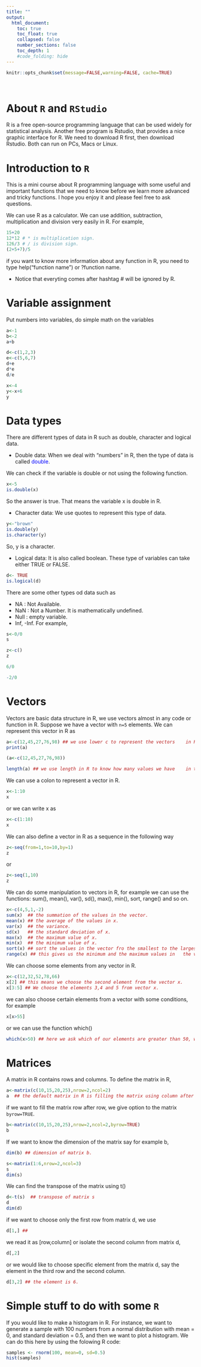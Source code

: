 ```yaml
---
title: ""
output:
  html_document:
    toc: true
    toc_float: true
    collapsed: false
    number_sections: false
    toc_depth: 1
    #code_folding: hide
---
```


```r
knitr::opts_chunk$set(message=FALSE,warning=FALSE, cache=TRUE)
```
<p>&nbsp;</p>

# About <tt>`R`</tt> and <tt>`RStudio`</tt>
R is a free open-source programming language that can be used widely for statistical analysis. Another free program is Rstudio, that provides a nice graphic interface for R. We need to download R first, then download Rstudio. Both can run on PCs, Macs or Linux.

# Introduction to <tt>`R`</tt>
This is a mini course about R programming language with some useful and important functions that we need to know before we learn more advanced and tricky functions. I hope you enjoy it and please feel free to ask questions. 

We can use R as a calculator. We can use addition, subtraction, multiplication and division very easily in R. For example,

```r
15+20
12*12 # * is multiplication sign.
126/3 # / is division sign.
(2+5+7)/5
```
if you want to know more information about any function in R, you need to type help("function name") or ?function name.

- Notice that everyting comes after hashtag \# will be ignored by R.

<!-- # Laplace approximation -->
<!-- If we have one-dimensional numerical integration, to find out that integration. We could possibly use a Laplace approximation. -->


<!-- # Example from my thesis. -->

# Variable assignment

Put numbers into variables, do simple math on the variables

```r
a<-1
b<-2
a+b

d<-c(1,2,3)
e<-c(5,6,7)
d+e
d*e
d/e

x<-4
y<-x+6
y

```

# Data types
There are different types of data in R such as double, character and logical data.

- Double data: When we deal with "numbers" in R, then the type of data is called <span style="color:blue;">double</span>.

We can check if the variable is double or not using the following function.
```r
x<-5
is.double(x)

```
So the answer is true. That means the variable x is double in R.


- Character data: We use quotes to represent this type of data.
```r
y<-"brown"
is.double(y)
is.character(y)
```
So, y is a character.

- Logical data: It is also called boolean. These type of variables can take either TRUE or FALSE.
```r
d<- TRUE
is.logical(d)
```
There are some other types od data such as

- NA : Not Available.
- NaN : Not a Number. It is mathematically undefined.
- Null : empty variable.
- Inf, -Inf. For example,
```r
s<-0/0
s

z<-c()
z

6/0

-2/0
```

# Vectors
Vectors are basic data structure in R, we use vectors almost in any code or function in R. Suppose we have a vector with <tt>`n=5`</tt> elements. We can represent this vector in R as
```r
a<-c(12,45,27,76,98) ## we use lower c to represent the vectors    in R.
print(a)

(a<-c(12,45,27,76,98))

length(a) ## we use length in R to know how many values we have    in the vector a for example. so here, the length of the vector a is 5.

```
We can use a colon to represent a vector in R.
```r
x<-1:10
x
```
or we can write x as
```r
x<-c(1:10)
x
```
We can also define a vector in R as a sequence in the following way
```r
z<-seq(from=1,to=10,by=1)
z
```
or
```r
z<-seq(1,10)
z
```
We can do some manipulation to vectors in R, for example we can use the functions: sum(), mean(), var(), sd(), max(), min(), sort, range() and so on.
```r
x<-c(4,5,1,-2)
sum(x)  ## the summation of the values in the vector.
mean(x) ## the average of the values in x.
var(x)  ## the variance.
sd(x)   ## the standard deviation of x.
max(x)  ## the maximum value of x.
min(x)  ## the minimum value of x.
sort(x) ## sort the values in the vector fro the smallest to the largest.
range(x) ## this gives us the minimum and the maximum values in   the vector x.

```
We can choose some elements from any vector in R.
```r
x<-c(12,32,52,78,66)
x[2] ## this means we choose the second element from the vector x.
x[3:5] ## We choose the elements 3,4 and 5 from vector x.

```
we can also choose certain elements from a vector with some conditions, for example
```r
x[x>55]
```
or we can use the function which()
```r
which(x>50) ## here we ask which of our elements are greater than 50, we have the 3rd, 4th and the 5th elements from vector x.
```


# Matrices
A matrix in R contains rows and columns. To define the matrix in R,
```r
a<-matrix(c(10,15,20,25),nrow=2,ncol=2)
a  ## the default matrix in R is filling the matrix using column after column. The dimension of the matrix a is 2X2.
```
if we want to fill the matrix row after row, we give option to the matrix <tt>`byrow=TRUE`</tt>.
```r
b<-matrix(c(10,15,20,25),nrow=2,ncol=2,byrow=TRUE)
b 
```
If we want to know the dimension of the matrix say for example b,
```r
dim(b) ## dimension of matrix b.

s<-matrix(1:6,nrow=2,ncol=3)
s
dim(s)
```
We can find the transpose of the matrix using t()
```r
d<-t(s)  ## transpose of matrix s
d
dim(d)
```
if we want to choose only the first row from matrix d, we use
```r
d[1,] ## 
```
we read it as [row,column] or isolate the second column from matrix d,
```r
d[,2]
```
or we would like to choose specific element from the matrix d, say the element in the third row and the second column.
```r
d[3,2] ## the element is 6.
```


# Simple stuff to do with some <tt>`R`</tt>

If you would like to make a histogram in R. For instance, we want to generate a sample with 100 numbers from a normal distribution with mean = 0, and standard deviation = 0.5, and then we want to plot a histogram. We can do this here by using the folowing R code:

```r
samples <- rnorm(100, mean=0, sd=0.5)
hist(samples)
```


<!-- # What can you do right now by yourself? -->

<!-- It's hard to learn programming when you don't have specific problems that you are trying to solve. Everything just seems abstract. -->

<!-- I wrote an [introductory programming book that introduces R](https://crumplab.github.io/programmingforpsych/), and gives some [concrete problems for you to solve](https://crumplab.github.io/programmingforpsych/programming-challenges-i-learning-the-fundamentals.html).  -->


<!-- # Laplace approximation -->
<!-- ```{r,comment=NA} -->
<!-- ### It is true and I checked it for Bernoulli likelihood and -->
<!-- ### normal prior distribution with variance=1. Albumin has 0 and 1. -->

<!-- Laplacealbumin<-function(y,E0,tol=1E-5,n=20) -->
<!-- {#MF 04/10/18 -->
<!--   z0<-E0 -->
<!--   d<-1 -->
<!--   for (i in 1:n) -->
<!--   {if (abs(d)>tol) -->
<!--   {ez<-exp(z0) -->
<!--   pz<-ez/(1+ez) -->
<!--   f<-y-(z0-E0)-pz -->
<!--   fd<--(1+pz*(1-pz)) -->
<!--   d<-f/fd -->
<!--   z0<-z0-d -->
<!--   } -->
<!--   } -->
<!--   mean<-z0 -->
<!--   var<- -1/fd -->
<!--   return(list(E1=mean,V1=var)) -->
<!-- } -->

<!-- Laplacealbumin(y=1,E0=0,tol=1E-5,n=20) -->
<!-- ``` -->

<!-- Simple function to find the mean and the variance of a set of data. -->
<!-- ```{r,comment=NA} -->
<!-- ## Simple function to find the mean and the variance for  -->
<!-- ## set of data. -->

<!-- f<-function(x,n) -->
<!-- { -->
<!--   xbar<-mean(x) -->
<!--   n<-length(x) -->
<!--   ss<-sum((x-xbar)^2) -->
<!--   v<-ss/(n-1) -->
<!--   return(list(xbar=xbar,v=v)) -->
<!-- } -->

<!-- x<-c(1:3) -->
<!-- f(x,n) -->
<!-- ``` -->
<!-- Now to check if our function is correct, we have intrinsic functions or built-in functions in R to calculate the mean and the variance for data set. So, -->
<!-- ```{r, comment=NA} -->
<!-- mean(x);var(x) -->

<!-- ``` -->


<!-- Good luck and Happy coding. Thanks -->

